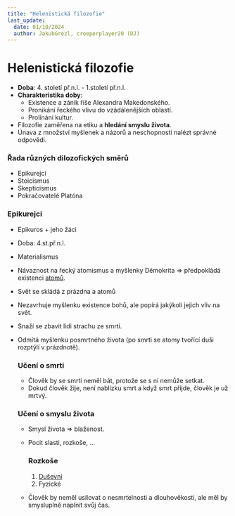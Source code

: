 ```yaml
---
title: "Helenistická filozofie"
last_update:
  date: 01/10/2024
  author: JakubGrezl, creeperplayer20 (DJ)
---
```


# Helenistická filozofie

- **Doba**: 4. století př.n.l. - 1.století př.n.l.
- **Charakteristika doby**:
  - Existence a zánik říše Alexandra Makedonského.
  - Pronikání řeckého vlivu do vzádálenějších oblastí.
  - Prolínání kultur.
- Filozofie zaměřena na etiku a **hledání smyslu života**.
- Únava z množství myšlenek a názorů a neschopnosti nalézt správné odpovědi.

### Řada různých dilozofických směrů

- Epikurejci
- Stoicismus
- Skepticismus
- Pokračovatelé Platóna

### Epikurejci

- Epikuros + jeho žáci
- Doba: 4.st.př.n.l.
- Materialismus
- Návaznost na řecký atomismus a myšlenky Démokrita => předpokládá existenci <ins>atomů</ins>.
- Svět se skládá z prázdna a atomů
- Nezavrhuje myšlenku existence bohů, ale popírá jakýkoli jejich vliv na svět.
- Snaží se zbavit lidi strachu ze smrti.
- Odmítá myšlenku posmrtného života (po smrti se atomy tvořící duši rozptýlí v prázdnotě).

  ### Učení o smrti

  - Člověk by se smrti neměl bát, protože se s ní nemůže setkat.
  - Dokud člověk žije, není nablízku smrt a když smrt přijde, člověk je už mrtvý.

  ### Učení o smyslu života

  - Smysl života => blaženost.
  - Pocit slasti, rozkoše, ...

    ### Rozkoše

    1. <ins>Duševní</ins>
    1. Fyzické

  - Člověk by neměl usilovat o nesmrtelnosti a dlouhověkosti, ale měl by smysluplně naplnit svůj čas.
